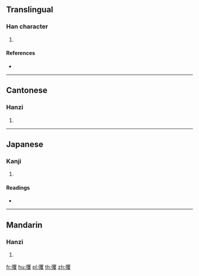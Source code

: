 ==Translingual==

===Han character===
{{Han char|rn=57|rad=弓|as=20|sn=23|four=16247|canj=NBUE|ids=⿰弓矍}}

# {{defn|Han|sort=弓20}}

====References====
* {{Han ref|kx=0362.020|dkj=09906|dj=0680.090|hdz=21006.010|uh=5F4F|ud=24399|bh=F7D8|bd=63448}}

----

==Cantonese==

===Hanzi===
{{yue-hanzi|jyut=[[fok3]]|y=fok3}}

# {{defn|lang=yue|sort=弓20}}

----

==Japanese==

===Kanji===
{{ja-kanji|grade=|rs=弓20}}

# {{defn|lang=ja|sort=弓20}}

====Readings====
* {{ja-readings|on=[[くわく]] (kuwaku)|kun=}}

----

==Mandarin==

===Hanzi===
{{cmn-hanzi|pin=[[jué]] ([[jue2]])|wg=chüeh<sup>2</sup>}}

# {{defn|lang=cmn|sort=弓20}}

[[fr:彏]]
[[hu:彏]]
[[pl:彏]]
[[th:彏]]
[[zh:彏]]